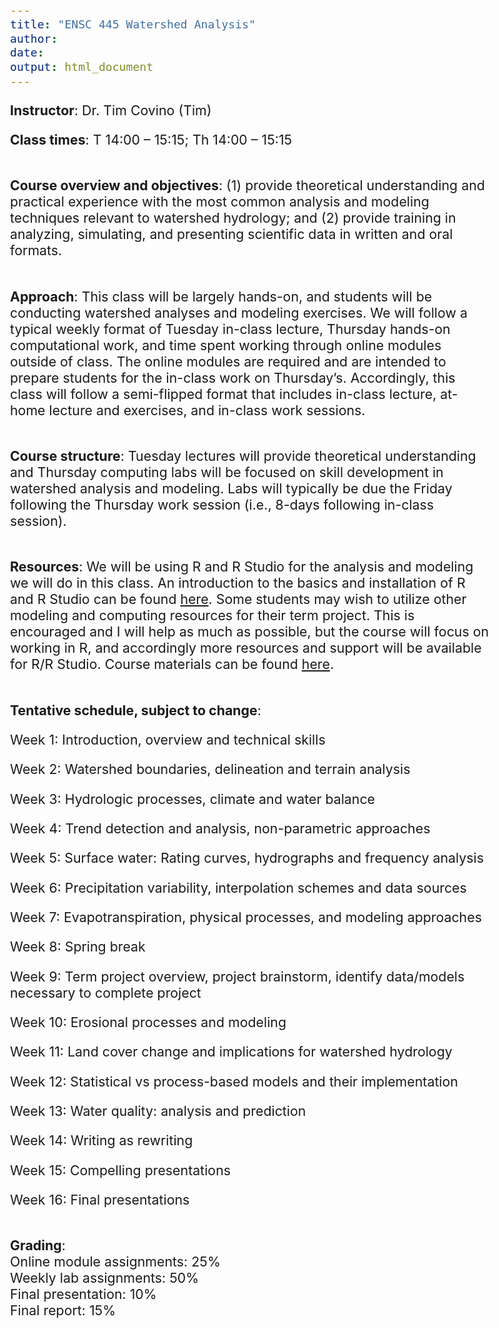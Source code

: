 ```yaml
---
title: "ENSC 445 Watershed Analysis"
author: 
date: 
output: html_document
---
```

<style type="text/css">
  body{
  font-size: 16pt;
}
</style>


**Instructor**: Dr. Tim Covino (Tim)

**Class times**: T 14:00 – 15:15; Th 14:00 – 15:15

<br>
**Course overview and objectives**: (1) provide theoretical understanding and practical experience with the most common analysis and modeling techniques relevant to watershed hydrology; and (2) provide training in analyzing, simulating, and presenting scientific data in written and oral formats.

<br>
**Approach**: This class will be largely hands-on, and students will be conducting watershed analyses and modeling exercises. We will follow a typical weekly format of Tuesday in-class lecture, Thursday hands-on computational work, and time spent working through online modules outside of class. The online modules are required and are intended to prepare students for the in-class work on Thursday’s. Accordingly, this class will follow a semi-flipped format that includes in-class lecture, at-home lecture and exercises, and in-class work sessions. 

<br>
**Course structure**: Tuesday lectures will provide theoretical understanding and Thursday computing labs will be focused on skill development in watershed analysis and modeling. Labs will typically be due the Friday following the Thursday work session (i.e., 8-days following in-class session).  

<br>
**Resources**: We will be using R and R Studio for the analysis and modeling we will do in this class. An introduction to the basics and installation of R and R Studio can be found [here](https://csu-r.github.io/Module1/install-r-r-studio.html){target="_blank"}. Some students may wish to utilize other modeling and computing resources for their term project. This is encouraged and I will help as much as possible, but the course will focus on working in R, and accordingly more resources and support will be available for R/R Studio. Course materials can be found [here](https://tpcovino.github.io/Git_home/watershed_analysis/index.html){target="_blank"}.   

<br>
**Tentative schedule, subject to change**:

Week 1: Introduction, overview and technical skills

Week 2: Watershed boundaries, delineation and terrain analysis

Week 3: Hydrologic processes, climate and water balance

Week 4: Trend detection and analysis, non-parametric approaches

Week 5: Surface water: Rating curves, hydrographs and frequency analysis

Week 6: Precipitation variability, interpolation schemes and data sources

Week 7: Evapotranspiration, physical processes, and modeling approaches

Week 8: Spring break

Week 9: Term project overview, project brainstorm, identify data/models necessary to complete project

Week 10: Erosional processes and modeling

Week 11: Land cover change and implications for watershed hydrology

Week 12: Statistical vs process-based models and their implementation

Week 13: Water quality: analysis and prediction

Week 14: Writing as rewriting

Week 15: Compelling presentations

Week 16: Final presentations

<br>
**Grading**:<br>
Online module assignments: 25% <br>
Weekly lab assignments: 50% <br>
Final presentation: 10% <br>
Final report: 15% <br>



